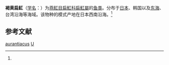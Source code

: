 {{Speciesbox 
| genus = Urolophus
| species = aurantiacus
| image = HirataEI.jpg
| authority = (Muller et Henle, 1841)<ref name='id5265'>{{cite web| url =http://www.bioinfo.cn/db05/BjdwSpecies.php?action=view&id=5265| title =褐黄扁魟| work =《中国动物物种编目数据库》| publisher =中国科学院微生物研究所| author =中国科学院动物研究所| accessdate =2009-04-11| deadurl =yes| archiveurl =https://web.archive.org/web/20131203122335/http://www.bioinfo.cn/db05/BjdwSpecies.php?action=view| archivedate =2013-12-03| df =}}</ref>
}}

'''褐黄扁魟'''（[[学名|学名]]：{{lang|la|''Urolophus aurantiacus''}}）为[[燕𫚉目|燕𫚉目]][[扁魟科|扁魟科]][[扁魟屬|扁魟屬]]的[[鱼类|鱼类]]。分布于[[日本|日本]]、韩国以及[[东海|东海]]、台湾沿海等海域。该物种的模式产地在日本西南沿海。<ref name='id5265'/>

==参考文献==
{{reflist}}

{{Taxonbar}}

[[Category:扁魟屬|aurantiacus]]
[[Category:1841年描述的魚類|U]]
